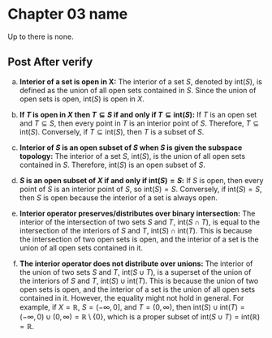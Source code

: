 # Chapter 03 name

Up to there is none.

## Post After verify


a. **Interior of a set is open in X:** The interior of a set $S$, denoted by $\text{int}(S)$, is defined as the union of all open sets contained in $S$. Since the union of open sets is open, $\text{int}(S)$ is open in $X$.

a. **If $T$ is open in $X$ then $T \subseteq S$ if and only if $T \subseteq \text{int}(S)$:** If $T$ is an open set and $T \subseteq S$, then every point in $T$ is an interior point of $S$. Therefore, $T \subseteq \text{int}(S)$. Conversely, if $T \subseteq \text{int}(S)$, then $T$ is a subset of $S$.

a. **Interior of $S$ is an open subset of $S$ when $S$ is given the subspace topology:** The interior of a set $S$, $\text{int}(S)$, is the union of all open sets contained in $S$. Therefore, $\text{int}(S)$ is an open subset of $S$.

a. **$S$ is an open subset of $X$ if and only if $\text{int}(S) = S$:** If $S$ is open, then every point of $S$ is an interior point of $S$, so $\text{int}(S) = S$. Conversely, if $\text{int}(S) = S$, then $S$ is open because the interior of a set is always open.

a. **Interior operator preserves/distributes over binary intersection:** The interior of the intersection of two sets $S$ and $T$, $\text{int}(S \cap T)$, is equal to the intersection of the interiors of $S$ and $T$, $\text{int}(S) \cap \text{int}(T)$. This is because the intersection of two open sets is open, and the interior of a set is the union of all open sets contained in it.

a. **The interior operator does not distribute over unions:** The interior of the union of two sets $S$ and $T$, $\text{int}(S \cup T)$, is a superset of the union of the interiors of $S$ and $T$, $\text{int}(S) \cup \text{int}(T)$. This is because the union of two open sets is open, and the interior of a set is the union of all open sets contained in it. However, the equality might not hold in general. For example, if $X = \mathbb{R}$, $S = (-\infty, 0]$, and $T = (0, \infty)$, then $\text{int}(S) \cup \text{int}(T) = (-\infty, 0) \cup (0, \infty) = \mathbb{R} \setminus \{0\}$, which is a proper subset of $\text{int}(S \cup T) = \text{int}(\mathbb{R}) = \mathbb{R}$.


